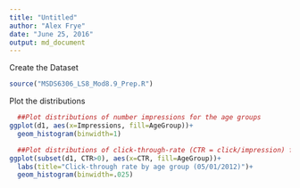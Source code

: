 ```yaml
---
title: "Untitled"
author: "Alex Frye"
date: "June 25, 2016"
output: md_document
---
```


Create the Dataset

```r
source("MSDS6306_LS8_Mod8.9_Prep.R")
```

Plot the distributions
```r
  ##Plot distributions of number impressions for the age groups
ggplot(d1, aes(x=Impressions, fill=AgeGroup))+
  geom_histogram(binwidth=1)

  ##Plot distributions of click-through-rate (CTR = click/impression) for the age groups
ggplot(subset(d1, CTR>0), aes(x=CTR, fill=AgeGroup))+
  labs(title="Click-through rate by age group (05/01/2012)")+
  geom_histogram(binwidth=.025)
```

